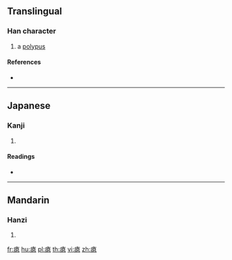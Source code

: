 {{character info/new}}
==Translingual==

===Han character===
{{Han char|rn=104|rad=疒|as=10|sn=15|four=00136|canj=KHUP}}

# a [[polypus]]

====References====
* {{Han ref|kx=0777.350|dkj=22391|dj=1187.390|hdz=42689.080|uh=761C|ud=30236|bh=E6B3|bd=59059}}

----

==Japanese==

===Kanji===
{{ja-kanji|grade=|rs=疒10}}

# {{defn|lang=ja|sort=疒10}}

====Readings====
* {{ja-readings|on=[[しょく]] (shoku), [[そく]] (soku)|kun=|nanori=}}

----

==Mandarin==

===Hanzi===
{{cmn-hanzi|pin=[[xí]] ([[xi2]])|wg=hsi<sup>2</sup>}}

# {{defn|lang=cmn|sort=疒10}}

[[fr:瘜]]
[[hu:瘜]]
[[pl:瘜]]
[[th:瘜]]
[[vi:瘜]]
[[zh:瘜]]
